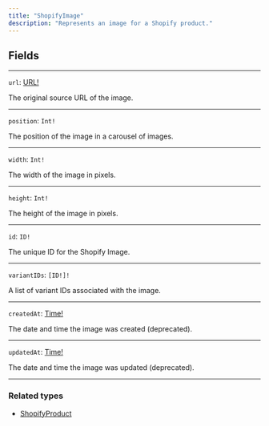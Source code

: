 ```yaml
---
title: "ShopifyImage"
description: "Represents an image for a Shopify product."
---
```


## Fields

---

`url`: [URL!](/reference/url)

The original source URL of the image.

---

`position`: `Int!`

The position of the image in a carousel of images.

---

`width`: `Int!`

The width of the image in pixels.

---

`height`: `Int!`

The height of the image in pixels.

---

`id`: `ID!`

The unique ID for the Shopify Image.

---

`variantIDs`: `[ID!]!`

A list of variant IDs associated with the image.

---

`createdAt`: [Time!](/reference/time)

The date and time the image was created (deprecated).

---

`updatedAt`: [Time!](/reference/time) 

The date and time the image was updated (deprecated).

---

### Related types

* [ShopifyProduct](/reference/shopifyproduct)